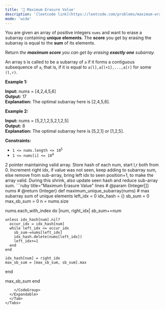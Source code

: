 ```yaml
---
title: '🧀 Maximum Erasure Value'
description: '[leetcode link](https://leetcode.com/problems/maximum-erasure-value/description/)'
mode: 'wide'
---
```

<Tabs>
  <Tab title="Question" icon="circle-question" iconType="regular">
    <Card>
      <p>You are given an array of positive integers <code>nums</code> and want to erase a subarray containing&nbsp;<strong>unique elements</strong>. The <strong>score</strong> you get by erasing the subarray is equal to the <strong>sum</strong> of its elements.</p>  <p>Return <em>the <strong>maximum score</strong> you can get by erasing <strong>exactly one</strong> subarray.</em></p>  <p>An array <code>b</code> is called to be a <span class="tex-font-style-it">subarray</span> of <code>a</code> if it forms a contiguous subsequence of <code>a</code>, that is, if it is equal to <code>a[l],a[l+1],...,a[r]</code> for some <code>(l,r)</code>.</p>   <p><strong class="example">Example 1:</strong></p>   <strong>Input:</strong> nums = [4,2,4,5,6] <br/> <strong>Output:</strong> 17 <br/> <strong>Explanation:</strong> The optimal subarray here is [2,4,5,6].   <p><strong class="example">Example 2:</strong></p>   <strong>Input:</strong> nums = [5,2,1,2,5,2,1,2,5] <br/> <strong>Output:</strong> 8 <br/> <strong>Explanation:</strong> The optimal subarray here is [5,2,1] or [1,2,5].    <p><strong>Constraints:</strong></p>  <ul>  <li><code>1 &lt;= nums.length &lt;= 10<sup>5</sup></code></li>  <li><code>1 &lt;= nums[i] &lt;= 10<sup>4</sup></code></li> </ul> 
    </Card>
  </Tab>
  <Tab title="Solution" icon="lightbulb" iconType="regular" >
    <Card>
      2 pointer maintaining valid array. Store hash of each num, start l,r both from 0. Increment right idx, if value was not seen, keep adding to subarray sum, else remove from sub-array, bring left idx to seen position+1, to make the array valid. During this shrink, also update seen hash and reduce sub-array sum. 
    </Card>
  <Expandable title="code">
    <CodeGroup dropdown>
```ruby title="Maximum Erasure Value" lines
# @param {Integer[]} nums
# @return {Integer}
def maximum_unique_subarray(nums)
  # max subarray sum of unique elements
  left_idx = 0
  idx_hash = {}
  sb_sum = 0
  max_sb_sum = 0
  n = nums.size

  nums.each_with_index do |num, right_idx|
    sb_sum+=num

    unless idx_hash[num].nil?
      occur_idx = idx_hash[num]
      while left_idx <= occur_idx
        sb_sum-=nums[left_idx]
        idx_hash.delete(nums[left_idx])
        left_idx+=1
      end
    end
    
    idx_hash[num] = right_idx
    max_sb_sum = [max_sb_sum, sb_sum].max
  end

  max_sb_sum
end
```
    </CodeGroup>
  </Expandable>
  </Tab>
</Tabs>